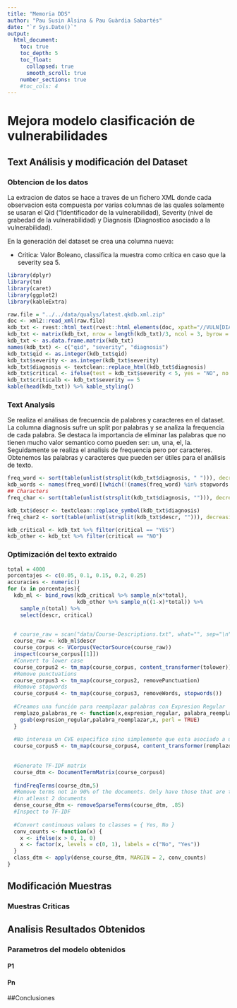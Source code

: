 ```yaml
---
title: "Memoria DDS"
author: "Pau Susin Alsina & Pau Guàrdia Sabartés"
date: "`r Sys.Date()`"
output:
  html_document: 
    toc: true
    toc_depth: 5
    toc_float:
      collapsed: true
      smooth_scroll: true
    number_sections: true
    #toc_cols: 4
---
```

# Mejora modelo clasificación de vulnerabilidades
## Text Análisis y modificación del Dataset
### Obtencion de los datos

La extracion de datos se hace a traves de un fichero XML donde cada observacion esta compuesta por varias columnas de las quales solamente se usaran el Qid ("Identificador de la vulnerabilidad), Severity (nivel de grabedad de la vulnerabilidad) 
y Diagnosis (Diagnostico asociado a la vulnerabilidad).

En la generación del dataset se crea una columna nueva: 

- Critica: Valor Boleano, classifica la muestra como crítica en caso que la severity sea 5.


```r
library(dplyr)
library(tm)
library(caret)
library(ggplot2)
library(kableExtra)
```

```r
raw.file = "../../data/qualys/latest.qkdb.xml.zip"
doc <- xml2::read_xml(raw.file)
kdb_txt <- rvest::html_text(rvest::html_elements(doc, xpath="//VULN[DIAGNOSIS]/*[self::QID or self::SEVERITY_LEVEL or self::DIAGNOSIS]"))
kdb_txt <- matrix(kdb_txt, nrow = length(kdb_txt)/3, ncol = 3, byrow = TRUE)
kdb_txt <- as.data.frame.matrix(kdb_txt)
names(kdb_txt) <- c("qid", "severity", "diagnosis")
kdb_txt$qid <- as.integer(kdb_txt$qid)
kdb_txt$severity <- as.integer(kdb_txt$severity)
kdb_txt$diagnosis <- textclean::replace_html(kdb_txt$diagnosis)
kdb_txt$critical <- ifelse(test = kdb_txt$severity < 5, yes = "NO", no = "YES")
kdb_txt$criticalb <- kdb_txt$severity == 5
kable(head(kdb_txt)) %>% kable_styling()
```

### Text Analysis

Se realiza el análisas de frecuencia de palabres y caracteres en el dataset. La columna diagnosis sufre un split por palabras y se analiza la frequencia de cada palabra.
Se destaca la importancia de eliminar las palabras que no tienen mucho valor semantico como pueden ser: un, una, el, la. Seguidamente se realiza el analisis de frequencia pero 
por caracteres. Obtenemos las palabras y caracteres que pueden ser útiles para el análisis de texto.

```r

freq_word <- sort(table(unlist(strsplit(kdb_txt$diagnosis, " "))), decreasing = TRUE)
kdb_words <- names(freq_word)[(which(!(names(freq_word) %in% stopwords::stopwords())))]
## Characters
freq_char <- sort(table(unlist(strsplit(kdb_txt$diagnosis, ""))), decreasing = TRUE)

kdb_txt$descr <- textclean::replace_symbol(kdb_txt$diagnosis)
freq_char2 <- sort(table(unlist(strsplit(kdb_txt$descr, ""))), decreasing = TRUE)

kdb_critical <- kdb_txt %>% filter(critical == "YES")
kdb_other <- kdb_txt %>% filter(critical == "NO")

```

### Optimización del texto extraido

```r
total = 4000
porcentajes <- c(0.05, 0.1, 0.15, 0.2, 0.25)
accuracies <- numeric()
for (x in porcentajes){
  kdb_ml <- bind_rows(kdb_critical %>% sample_n(x*total),
                      kdb_other %>% sample_n((1-x)*total)) %>%
    sample_n(total) %>%
    select(descr, critical)

  
  # course_raw = scan("data/Course-Descriptions.txt", what="", sep="\n")
  course_raw <- kdb_ml$descr
  course_corpus <- VCorpus(VectorSource(course_raw))
  inspect(course_corpus[[1]])
  #Convert to lower case
  course_corpus2 <- tm_map(course_corpus, content_transformer(tolower))
  #Remove punctuations
  course_corpus3 <- tm_map(course_corpus2, removePunctuation)
  #Remove stopwords
  course_corpus4 <- tm_map(course_corpus3, removeWords, stopwords())
  
  #Creamos una función para reemplazar palabras con Expresion Regular
  remplazo_palabras_re <- function(x,expresion_regular, palabra_reemplazar){
    gsub(expresion_regular,palabra_reemplazar,x, perl = TRUE)
  }
  
  #No interesa un CVE especifico sino simplemente que esta asociado a un CVE.
  course_corpus5 <- tm_map(course_corpus4, content_transformer(remplazo_palabras_re),expresion_regular="\\bcve\\w*\\b",palabra_reemplazar="cve_id")
  
  
  #Generate TF-IDF matrix
  course_dtm <- DocumentTermMatrix(course_corpus4)
  
  findFreqTerms(course_dtm,5)
  #Remove terms not in 90% of the documents. Only have those that are there
  #in atleast 2 documents
  dense_course_dtm <- removeSparseTerms(course_dtm, .85)
  #Inspect to TF-IDF
  
  #Convert continuous values to classes = { Yes, No }
  conv_counts <- function(x) {
    x <- ifelse(x > 0, 1, 0)
    x <- factor(x, levels = c(0, 1), labels = c("No", "Yes"))
  }
  class_dtm <- apply(dense_course_dtm, MARGIN = 2, conv_counts)
}

```


## Modificación Muestras
### Muestras Criticas



## Analisis Resultados Obtenidos
### Parametros del modelo obtenidos
#### P1
#### Pn

##Conclusiones




